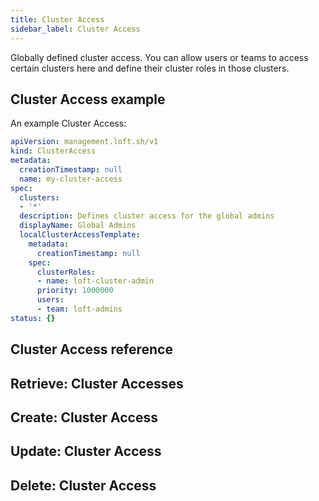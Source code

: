 ```yaml
---
title: Cluster Access
sidebar_label: Cluster Access
---
```


Globally defined cluster access. You can allow users or teams to access certain clusters here and define their cluster roles in those clusters.

## Cluster Access example

An example Cluster Access:
```yaml
apiVersion: management.loft.sh/v1
kind: ClusterAccess
metadata:
  creationTimestamp: null
  name: my-cluster-access
spec:
  clusters:
  - '*'
  description: Defines cluster access for the global admins
  displayName: Global Admins
  localClusterAccessTemplate:
    metadata:
      creationTimestamp: null
    spec:
      clusterRoles:
      - name: loft-cluster-admin
      priority: 1000000
      users:
      - team: loft-admins
status: {}

```

## Cluster Access reference

<Reference />

## Retrieve: Cluster Accesses

<Retrieve />

## Create: Cluster Access

<Create />

## Update: Cluster Access

<Update />

## Delete: Cluster Access

<Delete />


